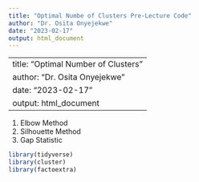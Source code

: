 ---
title: "Optimal Numbe of Clusters Pre-Lecture Code"
author: "Dr. Osita Onyejekwe"
date: "2023-02-17"
output: html_document
---

---
title: "Optimal Number of Clusters"
author: "Dr. Osita Onyejekwe"
date: "2023-02-17"
output: html_document
---

1.  Elbow Method 
2.  Silhouette Method
3.  Gap Statistic


```{r}
library(tidyverse)
library(cluster)
library(factoextra)
```
